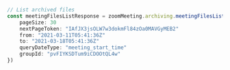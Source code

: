 ```typescript index.ts
// List archived files
const meetingFilesListResponse = zoomMeeting.archiving.meetingFilesList({
    pageSize: 30
    nextPageToken: "IAfJX3jsOLW7w3dokmFl84zOa0MAVGyMEB2"
    from: "2021-03-11T05:41:36Z"
    to: "2021-03-18T05:41:36Z"
    queryDateType: "meeting_start_time"
    groupId: "pvFIYKSDTum9iCDOOtQL4w"
})
```